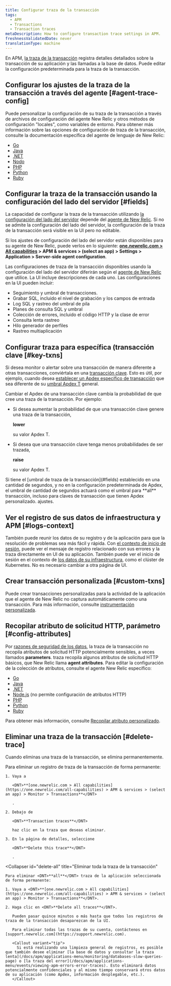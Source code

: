 ```yaml
---
title: Configurar traza de la transacción
tags:
  - APM
  - Transactions
  - Transaction traces
metaDescription: How to configure transaction trace settings in APM.
freshnessValidatedDate: never
translationType: machine
---
```


En APM, [la traza de la transacción](/docs/apm/transactions/transaction-traces/transaction-traces) registra detalles detallados sobre la transacción de su aplicación y las llamadas a la base de datos. Puede editar la configuración predeterminada para la traza de la transacción.

## Configurar los ajustes de la traza de la transacción a través del agente [#agent-trace-config]

Puede personalizar la configuración de su traza de la transacción a través de archivos de configuración del agente New Relic y otros métodos de configuración "locales", como variables de entorno. Para obtener más información sobre las opciones de configuración de traza de la transacción, consulte la documentación específica del agente de lenguaje de New Relic:

* [Go](/docs/agents/go-agent/instrumentation/go-agent-configuration#transaction-tracer)
* [Java](/docs/agents/java-agent/configuration/java-agent-configuration-config-file#h2-transaction-tracer)
* [.NET](/docs/agents/net-agent/installation-configuration/net-agent-configuration#transaction_tracer)
* [Nodo](/docs/agents/nodejs-agent/installation-configuration/nodejs-agent-configuration#tx_tracer_config)
* [PHP](/docs/agents/php-agent/configuration/php-agent-configuration#inivar-tt-settings)
* [Python](/docs/agents/python-agent/installation-configuration/python-agent-configuration#txn-tracer-settings)
* [Ruby](/docs/agents/ruby-agent/installation-configuration/ruby-agent-configuration#transaction_tracer)

## Configurar la traza de la transacción usando la configuración del lado del servidor [#fields]

La capacidad de configurar la traza de la transacción utilizando [la configuración del lado del servidor](/docs/agents/manage-apm-agents/configuration/server-side-agent-configuration) depende del [agente de New Relic](#agent-trace-config). Si no se admite la configuración del lado del servidor, la configuración de la traza de la transacción será visible en la UI pero no editable.

Si los ajustes de configuración del lado del servidor están disponibles para su agente de New Relic, puede verlos en lo siguiente: <DNT>**[one.newrelic.com > All capabilities](https://one.newrelic.com/all-capabilities) > APM & services > (select an app) > Settings > Application > Server-side agent configuration**</DNT>.

Las configuraciones de traza de la transacción disponibles usando la configuración del lado del servidor diferirán según el [agente de New Relic](#agent-trace-config) que utilice. La UI incluye descripciones de cada uno. Las configuraciones en la UI pueden incluir:

* Seguimiento y umbral de transacciones.
* Grabar SQL, incluido el nivel de grabación y los campos de entrada
* Log SQL y rastreo del umbral de pila
* Planes de consulta SQL y umbral
* Colección de errores, incluido el código HTTP y la clase de error
* Consulta lenta rastreo
* Hilo generador de perfiles
* Rastreo multiaplicación

## Configurar traza para específica (transacción clave [#key-txns]

Si desea monitor o alertar sobre una transacción de manera diferente a otras transacciones, conviértala en una [transacción clave](/docs/apm/transactions/key-transactions/key-transactions-tracking-important-transactions-or-events). Esto es útil, por ejemplo, cuando desea [establecer un Apdex específico de transacción](/docs/apm/new-relic-apm/apdex/change-your-apdex-settings#key-transaction) que sea diferente de su [umbral Apdex T](/docs/apm/new-relic-apm/apdex/apdex-measuring-user-satisfaction#what-is) general.

Cambiar el Apdex de una transacción clave cambia la probabilidad de que cree una traza de la transacción. Por ejemplo:

* Si desea aumentar la probabilidad de que una transacción clave genere una traza de la transacción,

  <DNT>**lower**</DNT>

  su valor Apdex T.

* Si desea que una transacción clave tenga menos probabilidades de ser trazada,

  <DNT>**raise**</DNT>

  su valor Apdex T.

<Callout variant="important">
  Si tiene el [umbral de traza de la transacción](#fields) establecido en una cantidad de segundos, y no en la configuración predeterminada de Apdex, el umbral de cantidad de segundos actuará como el umbral para <DNT>**all**</DNT> transacción, incluso para claves de transacción que tienen Apdex personalizado. ajustes.
</Callout>

## Ver el registro de sus datos de infraestructura y APM [#logs-context]

También puede reunir los datos de su registro y de la aplicación para que la resolución de problemas sea más fácil y rápida. Con [el contexto de inicio de sesión](/docs/logs/logs-context/configure-logs-context-apm-agents/), puede ver el mensaje de registro relacionado con sus errores y la traza directamente en UI de su aplicación. También puede ver el inicio de sesión en el contexto de [los datos de su infraestructura](/docs/logs/forward-logs/forward-your-logs-using-infrastructure-agent/), como el clúster de Kubernetes. No es necesario cambiar a otra página de UI.

## Crear transacción personalizada [#custom-txns]

Puede crear transacciones personalizadas para la actividad de la aplicación que el agente de New Relic no captura automáticamente como una transacción. Para más información, consulte [instrumentación personalizada](/docs/apm/agents/manage-apm-agents/agent-data/custom-instrumentation/).

## Recopilar atributo de solicitud HTTP, parámetro [#config-attributes]

Por [razones de seguridad de los datos](/docs/apm/transactions/transaction-traces/security-options-transaction-traces), la traza de la transacción no recopila atributos de solicitud HTTP potencialmente sensibles, a veces llamados <DNT>**parameters**</DNT>. traza recopila algunos atributos de solicitud HTTP básicos, que New Relic llama <DNT>**agent attributes**</DNT>. Para editar la configuración de la colección de atributos, consulte el agente New Relic específico:

* [Go](/docs/agents/go-agent/instrumentation/go-agent-attributes)
* [Java](/docs/agents/java-agent/attributes/java-agent-attributes)
* [.NET](/docs/agents/net-agent/attributes/net-agent-attributes)
* [Node.js](/docs/agents/nodejs-agent/installation-configuration/nodejs-agent-configuration#params) (no permite configuración de atributos HTTP)
* [PHP](/docs/agents/php-agent/attributes/php-agent-attributes)
* [Python](/docs/agents/python-agent/attributes/python-agent-attributes)
* [Ruby](/docs/agents/ruby-agent/attributes/ruby-agent-attributes)

Para obtener más información, consulte [Recopilar atributo personalizado](/docs/agents/manage-apm-agents/agent-data/collect-custom-attributes).

## Eliminar una traza de la transacción [#delete-trace]

Cuando eliminas una traza de la transacción, se elimina permanentemente.

<CollapserGroup>
  <Collapser
    id="delete-trace"
    title="Eliminar una sola traza de la transacción"
  >
    Para eliminar un registro de traza de la transacción de forma permanente:

    1. Vaya a

       <DNT>**[one.newrelic.com > All capabilities](https://one.newrelic.com/all-capabilities) > APM & services > (select an app) > Monitor > Transactions**</DNT>

       .

    2. Debajo de

       <DNT>**Transaction traces**</DNT>

       haz clic en la traza que deseas eliminar.

    3. En la página de detalles, seleccione

       <DNT>**Delete this trace**</DNT>

       .
  </Collapser>

  <Collapser
    id="delete-all"
    title="Eliminar toda la traza de la transacción"
  >
    Para eliminar <DNT>**all**</DNT> traza de la aplicación seleccionada de forma permanente:

    1. Vaya a <DNT>**[one.newrelic.com > All capabilities](https://one.newrelic.com/all-capabilities) > APM & services > (select an app) > Monitor > Transactions**</DNT>.

    2. Haga clic en <DNT>**Delete all traces**</DNT>.

       Pueden pasar quince minutos o más hasta que todos los registros de traza de la transacción desaparezcan de la UI.

       Para eliminar todas las trazas de su cuenta, contáctenos en [support.newrelic.com](https://support.newrelic.com).

       <Callout variant="tip">
         Si está realizando una limpieza general de registros, es posible que también desee eliminar [la base de datos y consultar la traza lenta](/docs/apm/applications-menu/monitoring/databases-slow-queries-page) o [la traza del error](/docs/apm/applications-menu/events/viewing-apm-errors-error-traces). Esto eliminará datos potencialmente confidenciales y al mismo tiempo conservará otros datos de su aplicación (como Apdex, información desplegable, etc.).
       </Callout>
  </Collapser>
</CollapserGroup>